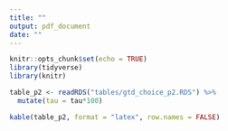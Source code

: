 ```yaml
---
title: ""
output: pdf_document
date: ""
---
```


```r
knitr::opts_chunk$set(echo = TRUE)
library(tidyverse)
library(knitr)
```


```r

table_p2 <- readRDS("tables/gtd_choice_p2.RDS") %>% 
  mutate(tau = tau*100)

kable(table_p2, format = "latex", row.names = FALSE)

```


